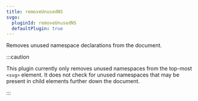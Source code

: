 ```yaml
---
title: removeUnusedNS
svgo:
  pluginId: removeUnusedNS
  defaultPlugin: true
---
```


Removes unused namespace declarations from the document.

:::caution

This plugin currently only removes unused namespaces from the top-most `<svg>` element. It does not check for unused namespaces that may be present in child elements further down the document.

:::
